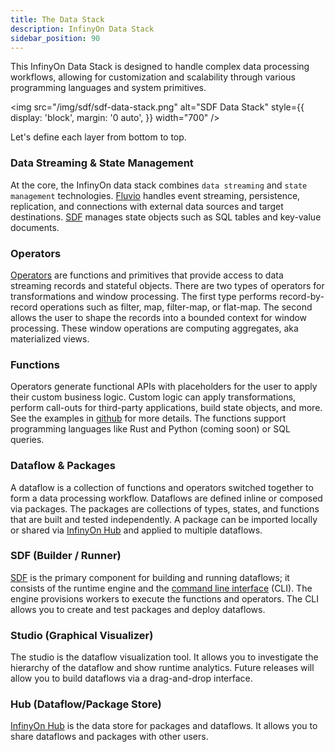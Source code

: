 ```yaml
---
title: The Data Stack
description: InfinyOn Data Stack
sidebar_position: 90
---
```


This InfinyOn Data Stack is designed to handle complex data processing workflows, allowing for customization and scalability through various programming languages and system primitives.

<img src="/img/sdf/sdf-data-stack.png" alt="SDF Data Stack"  style={{ display: 'block', margin: '0 auto', }} width="700" />

Let's define each layer from bottom to top.

### Data Streaming & State Management

At the core, the InfinyOn data stack combines `data streaming` and `state management` technologies. [Fluvio] handles event streaming, persistence, replication, and connections with external data sources and target destinations. [SDF] manages state objects such as SQL tables and key-value documents.

### Operators

[Operators] are functions and primitives that provide access to data streaming records and stateful objects. There are two types of operators for transformations and window processing. The first type performs record-by-record operations such as filter, map, filter-map, or flat-map. The second allows the user to shape the records into a bounded context for window processing. These window operations are computing aggregates, aka materialized views.

### Functions

Operators generate functional APIs with placeholders for the user to apply their custom business logic. Custom logic can apply transformations, perform call-outs for third-party applications, build state objects, and more. See the examples in [github] for more details. The functions support programming languages like Rust and Python (coming soon) or SQL queries.

### Dataflow & Packages

A dataflow is a collection of functions and operators switched together to form a data processing workflow. Dataflows are defined inline or composed via packages. The packages are collections of types, states, and functions that are built and tested independently. A package can be imported locally or shared via [InfinyOn Hub] and applied to multiple dataflows.

### SDF (Builder / Runner)

[SDF] is the primary component for building and running dataflows; it consists of the runtime engine and the [command line interface] (CLI). The engine provisions workers to execute the functions and operators. The CLI allows you to create and test packages and deploy dataflows.

### Studio (Graphical Visualizer)

The studio is the dataflow visualization tool. It allows you to investigate the hierarchy of the dataflow and show runtime analytics. Future releases will allow you to build dataflows via a drag-and-drop interface.

### Hub (Dataflow/Package Store)

[InfinyOn Hub] is the data store for packages and dataflows. It allows you to share dataflows and packages with other users.

[Fluvio]: https://github.com/infinyon/fluvio
[SDF]: /sdf
[Operators]: services/operators.mdx
[command line interface]: cli
[github]: https://github.com/infinyon/stateful-dataflows-examples
[InfinyOn Hub]: /docs/hub/overview
